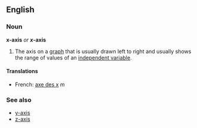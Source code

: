 ==English==
===Noun===
'''x-axis''' ''or'' '''''x''-axis'''

#The axis on a [[graph]] that is usually drawn left to right and usually shows the range of values of an [[independent variable]].

====Translations====
*French: [[axe des x]] ''m''

===See also===
*[[y-axis]]
*[[z-axis]]